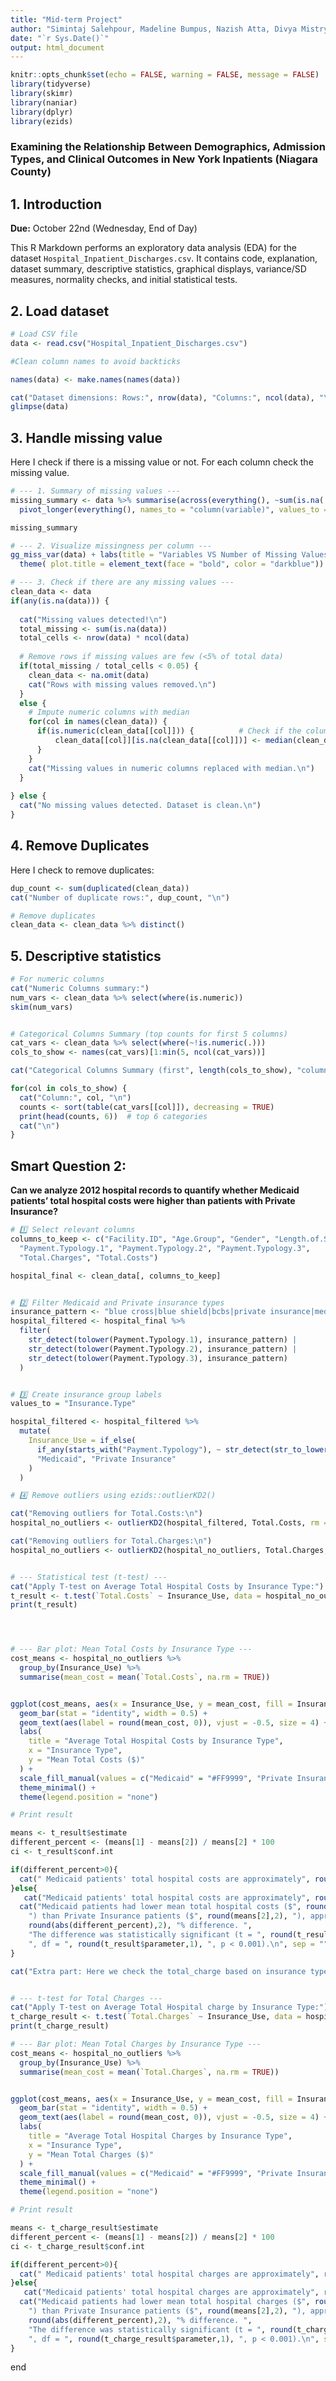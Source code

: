 ---
title: "Mid-term Project"
author: "Simintaj Salehpour, Madeline Bumpus, Nazish Atta, Divya Mistry"
date: "`r Sys.Date()`"
output: html_document
---

```{r setup, include=FALSE}
knitr::opts_chunk$set(echo = FALSE, warning = FALSE, message = FALSE)
library(tidyverse)
library(skimr)
library(naniar)
library(dplyr)
library(ezids)
```

### Examining the Relationship Between Demographics, Admission Types, and Clinical Outcomes in New York Inpatients (Niagara County)

## 1. Introduction

**Due:** October 22nd (Wednesday, End of Day)

This R Markdown performs an exploratory data analysis (EDA) for the dataset `Hospital_Inpatient_Discharges.csv`. It contains code, explanation, dataset summary, descriptive statistics, graphical displays, variance/SD measures, normality checks, and initial statistical tests. 

## 2. Load dataset
```{r Load Dataset, include=T, results='markup'}
# Load CSV file
data <- read.csv("Hospital_Inpatient_Discharges.csv")

#Clean column names to avoid backticks

names(data) <- make.names(names(data))

cat("Dataset dimensions: Rows:", nrow(data), "Columns:", ncol(data), "\n")
glimpse(data)

```

## 3. Handle missing value

Here I check if there is a missing value or not. For each column check the missing value.

```{r Missing Value, include=T, results = "markup"}

# --- 1. Summary of missing values ---
missing_summary <- data %>% summarise(across(everything(), ~sum(is.na(.)))) %>%
  pivot_longer(everything(), names_to = "column(variable)", values_to = "n_missing") %>% arrange(desc(n_missing))

missing_summary

# --- 2. Visualize missingness per column ---
gg_miss_var(data) + labs(title = "Variables VS Number of Missing Values") +
  theme( plot.title = element_text(face = "bold", color = "darkblue"))

# --- 3. Check if there are any missing values ---
clean_data <- data
if(any(is.na(data))) {
  
  cat("Missing values detected!\n")
  total_missing <- sum(is.na(data))
  total_cells <- nrow(data) * ncol(data)
  
  # Remove rows if missing values are few (<5% of total data)
  if(total_missing / total_cells < 0.05) {
    clean_data <- na.omit(data)
    cat("Rows with missing values removed.\n")
  } 
  else {
    # Impute numeric columns with median
    for(col in names(clean_data)) {
      if(is.numeric(clean_data[[col]])) {          # Check if the column is numeric
          clean_data[[col]][is.na(clean_data[[col]])] <- median(clean_data[[col]], na.rm = TRUE)  
      }
    }
    cat("Missing values in numeric columns replaced with median.\n")
  }
  
} else {
  cat("No missing values detected. Dataset is clean.\n")
}


```

## 4. Remove Duplicates
Here I check to remove duplicates:
```{r Remove Duplicates, include=T, results = "markup"}
dup_count <- sum(duplicated(clean_data))
cat("Number of duplicate rows:", dup_count, "\n")

# Remove duplicates
clean_data <- clean_data %>% distinct()
```

## 5. Descriptive statistics

```{r descriptive-stats, include=T, results = "markup"}
# For numeric columns
cat("Numeric Columns summary:")
num_vars <- clean_data %>% select(where(is.numeric))
skim(num_vars)


# Categorical Columns Summary (top counts for first 5 columns)
cat_vars <- clean_data %>% select(where(~!is.numeric(.)))
cols_to_show <- names(cat_vars)[1:min(5, ncol(cat_vars))]

cat("Categorical Columns Summary (first", length(cols_to_show), "columns):\n\n")

for(col in cols_to_show) {
  cat("Column:", col, "\n")
  counts <- sort(table(cat_vars[[col]]), decreasing = TRUE)
  print(head(counts, 6))  # top 6 categories
  cat("\n")
}

```

## Smart Question 2:
**Can we analyze 2012 hospital records to quantify whether Medicaid patients’ total hospital costs were higher than patients with Private Insurance? **

```{r question2, message=FALSE, warning=FALSE}

# 1️⃣ Select relevant columns
columns_to_keep <- c("Facility.ID", "Age.Group", "Gender", "Length.of.Stay",
  "Payment.Typology.1", "Payment.Typology.2", "Payment.Typology.3",
  "Total.Charges", "Total.Costs")

hospital_final <- clean_data[, columns_to_keep]


# 2️⃣ Filter Medicaid and Private insurance types
insurance_pattern <- "blue cross|blue shield|bcbs|private insurance|medicaid"
hospital_filtered <- hospital_final %>%
  filter(
    str_detect(tolower(Payment.Typology.1), insurance_pattern) |
    str_detect(tolower(Payment.Typology.2), insurance_pattern) |
    str_detect(tolower(Payment.Typology.3), insurance_pattern)
  )


# 3️⃣ Create insurance group labels
values_to = "Insurance.Type"

hospital_filtered <- hospital_filtered %>%
  mutate(
    Insurance_Use = if_else(
      if_any(starts_with("Payment.Typology"), ~ str_detect(str_to_lower(.), "medicaid")),
      "Medicaid", "Private Insurance"
    )
  )

# 4️⃣ Remove outliers using ezids::outlierKD2()

cat("Removing outliers for Total.Costs:\n")
hospital_no_outliers <- outlierKD2(hospital_filtered, Total.Costs, rm = TRUE, qqplt = TRUE)

cat("Removing outliers for Total.Charges:\n")
hospital_no_outliers <- outlierKD2(hospital_no_outliers, Total.Charges, rm = TRUE, qqplt = TRUE)


# --- Statistical test (t-test) ---
cat("Apply T-test on Average Total Hospital Costs by Insurance Type:")
t_result <- t.test(`Total.Costs` ~ Insurance_Use, data = hospital_no_outliers)
print(t_result)




# --- Bar plot: Mean Total Costs by Insurance Type ---
cost_means <- hospital_no_outliers %>%
  group_by(Insurance_Use) %>%
  summarise(mean_cost = mean(`Total.Costs`, na.rm = TRUE))


ggplot(cost_means, aes(x = Insurance_Use, y = mean_cost, fill = Insurance_Use)) +
  geom_bar(stat = "identity", width = 0.5) +
  geom_text(aes(label = round(mean_cost, 0)), vjust = -0.5, size = 4) +
  labs(
    title = "Average Total Hospital Costs by Insurance Type",
    x = "Insurance Type",
    y = "Mean Total Costs ($)"
  ) +
  scale_fill_manual(values = c("Medicaid" = "#FF9999", "Private Insurance" = "#99CCFF")) +
  theme_minimal() +
  theme(legend.position = "none")  

# Print result

means <- t_result$estimate
different_percent <- (means[1] - means[2]) / means[2] * 100
ci <- t_result$conf.int

if(different_percent>0){
  cat(" Medicaid patients' total hospital costs are approximately", round(abs(different_percent), 2), "% higher than Private Insurance.\n")
}else{
   cat("Medicaid patients' total hospital costs are approximately", round(abs(different_percent), 2), "% lower than Private Insurance.\n")
  cat("Medicaid patients had lower mean total hospital costs ($", round(means[1],2), 
    ") than Private Insurance patients ($", round(means[2],2), "), approximately ", 
    round(abs(different_percent),2), "% difference. ",
    "The difference was statistically significant (t = ", round(t_result$statistic,2),
    ", df = ", round(t_result$parameter,1), ", p < 0.001).\n", sep = "")
}

cat("Extra part: Here we check the total_charge based on insurance types:")


# --- t-test for Total Charges ---
cat("Apply T-test on Average Total Hospital charge by Insurance Type:")
t_charge_result <- t.test(`Total.Charges` ~ Insurance_Use, data = hospital_no_outliers)
print(t_charge_result)

# --- Bar plot: Mean Total Charges by Insurance Type ---
cost_means <- hospital_no_outliers %>%
  group_by(Insurance_Use) %>%
  summarise(mean_cost = mean(`Total.Charges`, na.rm = TRUE))


ggplot(cost_means, aes(x = Insurance_Use, y = mean_cost, fill = Insurance_Use)) +
  geom_bar(stat = "identity", width = 0.5) +
  geom_text(aes(label = round(mean_cost, 0)), vjust = -0.5, size = 4) +
  labs(
    title = "Average Total Hospital Charges by Insurance Type",
    x = "Insurance Type",
    y = "Mean Total Charges ($)"
  ) +
  scale_fill_manual(values = c("Medicaid" = "#FF9999", "Private Insurance" = "#99CCFF")) +
  theme_minimal() +
  theme(legend.position = "none")  

# Print result

means <- t_charge_result$estimate
different_percent <- (means[1] - means[2]) / means[2] * 100
ci <- t_charge_result$conf.int

if(different_percent>0){
  cat(" Medicaid patients' total hospital charges are approximately", round(abs(different_percent), 2), "% higher than Private Insurance.\n")
}else{
   cat("Medicaid patients' total hospital charges are approximately", round(abs(different_percent), 2), "% lower than Private Insurance.\n")
  cat("Medicaid patients had lower mean total hospital charges ($", round(means[1],2), 
    ") than Private Insurance patients ($", round(means[2],2), "), approximately ", 
    round(abs(different_percent),2), "% difference. ",
    "The difference was statistically significant (t = ", round(t_charge_result$statistic,2),
    ", df = ", round(t_charge_result$parameter,1), ", p < 0.001).\n", sep = "")
}

```




end
